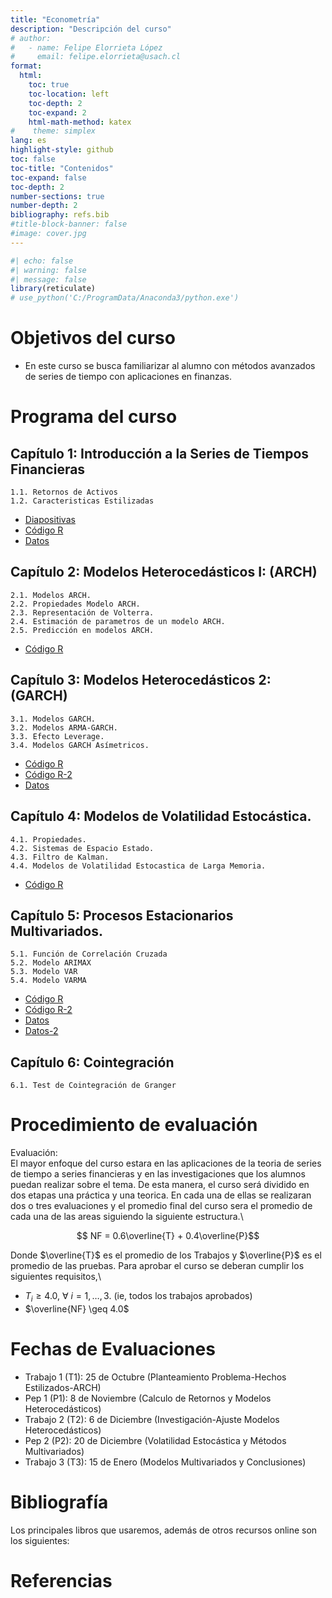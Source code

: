 ```yaml
---
title: "Econometría"
description: "Descripción del curso"
# author:
#   - name: Felipe Elorrieta López
#     email: felipe.elorrieta@usach.cl
format:
  html:
    toc: true
    toc-location: left
    toc-depth: 2
    toc-expand: 2
    html-math-method: katex
#    theme: simplex
lang: es
highlight-style: github
toc: false
toc-title: "Contenidos"
toc-expand: false
toc-depth: 2
number-sections: true
number-depth: 2
bibliography: refs.bib
#title-block-banner: false
#image: cover.jpg
---
```



```r
#| echo: false
#| warning: false
#| message: false
library(reticulate)
# use_python('C:/ProgramData/Anaconda3/python.exe')
```



# Objetivos del curso 

::: {.callout-tip appearance="simple" icon=false}
- En este curso se busca familiarizar al alumno con métodos avanzados de series de tiempo con aplicaciones en finanzas.
:::

# Programa del curso

::: {.callout-tip collapse="true" icon=false}
## Capítulo 1: Introducción a la Series de Tiempos Financieras

    1.1. Retornos de Activos
    1.2. Caracteristicas Estilizadas
- [Diapositivas](Clase1.pdf){target="_blank"}
- [Código R](C1-Retornos.R){target="_blank"}
- [Datos](AAPL.csv){target="_blank"}
:::

::: {.callout-tip collapse="true" icon=false}
## Capítulo 2: Modelos Heterocedásticos I: (ARCH)
    
    2.1. Modelos ARCH.
    2.2. Propiedades Modelo ARCH.
    2.3. Representación de Volterra.
    2.4. Estimación de parametros de un modelo ARCH.
    2.5. Predicción en modelos ARCH.
- [Código R](c2-arch.R){target="_blank"}
:::

::: {.callout-tip collapse="true" icon=false}
## Capítulo 3: Modelos Heterocedásticos 2: (GARCH)

    3.1. Modelos GARCH.
    3.2. Modelos ARMA-GARCH.
    3.3. Efecto Leverage.
    3.4. Modelos GARCH Asímetricos.
- [Código R](c3-armagarch.R){target="_blank"}
- [Código R-2](c4_rugarch.R){target="_blank"}
- [Datos](IPSA.txt){target="_blank"}
:::

::: {.callout-tip collapse="true" icon=false}
## Capítulo 4: Modelos de Volatilidad Estocástica.

    4.1. Propiedades.
    4.2. Sistemas de Espacio Estado.
    4.3. Filtro de Kalman.
    4.4. Modelos de Volatilidad Estocastica de Larga Memoria.
- [Código R](c5-stochastic.R){target="_blank"}
:::

::: {.callout-tip collapse="true" icon=false}
## Capítulo 5: Procesos Estacionarios Multivariados.

    5.1. Función de Correlación Cruzada
    5.2. Modelo ARIMAX
    5.3. Modelo VAR
    5.4. Modelo VARMA
- [Código R](c6-statespace.R){target="_blank"}
- [Código R-2](c7-VAR.R){target="_blank"}
- [Datos](MALLPLAZA.SN.csv){target="_blank"}
- [Datos-2](PARAUCO.SN.csv){target="_blank"}
:::

::: {.callout-tip collapse="true" icon=false}
## Capítulo 6: Cointegración

    6.1. Test de Cointegración de Granger
:::

# Procedimiento de evaluación

::: {.callout-tip appearance="simple" icon=false}
[Evaluación:]{.green}</br>
El mayor enfoque del curso estara en las aplicaciones de la teoria de series de tiempo a series financieras y en las investigaciones que los alumnos puedan realizar sobre el tema. De esta manera, el curso será dividido en dos etapas una práctica y una teorica. En cada una de ellas se realizaran dos o tres evaluaciones y el promedio final del curso sera el promedio de cada una de las areas siguiendo la siguiente estructura.\\

$$ NF = 0.6\overline{T} + 0.4\overline{P}$$ 

Donde $\overline{T}$ es el promedio de los Trabajos y $\overline{P}$ es el promedio de las pruebas. Para aprobar el curso se deberan cumplir los siguientes requisitos,\\

- $T_i \geq 4.0$, $\forall ~ i=1,\ldots,3$. (ie, todos los trabajos aprobados)
- $\overline{NF} \geq 4.0$
:::

# Fechas de Evaluaciones

::: {.callout-tip appearance="simple" icon=false}
- Trabajo 1 (T1): 25 de Octubre (Planteamiento Problema-Hechos Estilizados-ARCH)
- Pep 1 (P1): 8 de Noviembre (Calculo de Retornos y Modelos Heterocedásticos)
- Trabajo 2 (T2): 6 de Diciembre (Investigación-Ajuste Modelos Heterocedásticos)
- Pep 2 (P2): 20 de Diciembre (Volatilidad Estocástica y Métodos Multivariados)
- Trabajo 3 (T3): 15 de Enero (Modelos Multivariados y Conclusiones)
:::



# Bibliografía

Los principales libros que usaremos, además de otros recursos online son los siguientes:

::: {layout-ncol=4}


:::

# Referencias

::: {#refs}
:::
